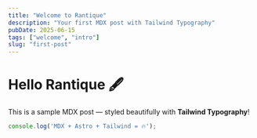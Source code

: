 ```yaml
---
title: "Welcome to Rantique"
description: "Your first MDX post with Tailwind Typography"
pubDate: 2025-06-15
tags: ["welcome", "intro"]
slug: "first-post"
---
```


# Hello Rantique 🖋️

This is a sample MDX post — styled beautifully with **Tailwind Typography**!

```js
console.log('MDX + Astro + Tailwind = 🔥');

